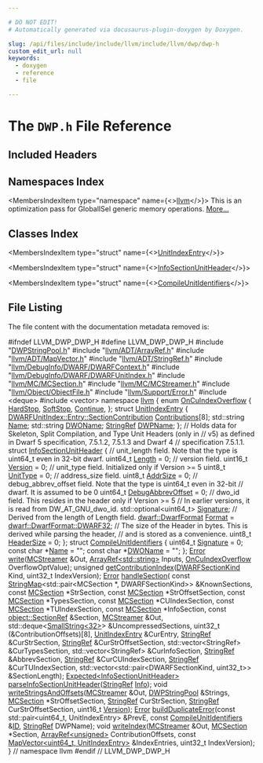 ```yaml
---

# DO NOT EDIT!
# Automatically generated via docusaurus-plugin-doxygen by Doxygen.

slug: /api/files/include/include/llvm/include/llvm/dwp/dwp-h
custom_edit_url: null
keywords:
  - doxygen
  - reference
  - file

---
```





# The `DWP.h` File Reference

<DoxygenPage pluginConfig={pluginConfig}>



## Included Headers

<IncludesList>
<IncludesListItem
  filePath="DWPStringPool.h"
  permalink="/docs/api/files/include/include/llvm/include/llvm/dwp/dwpstringpool-h"
  isLocal="true" />
<IncludesListItem
  filePath="llvm/ADT/ArrayRef.h"
  permalink="/docs/api/files/include/include/llvm/include/llvm/adt/arrayref-h"
  isLocal="true" />
<IncludesListItem
  filePath="llvm/ADT/MapVector.h"
  permalink="/docs/api/files/include/include/llvm/include/llvm/adt/mapvector-h"
  isLocal="true" />
<IncludesListItem
  filePath="llvm/ADT/StringRef.h"
  permalink="/docs/api/files/include/include/llvm/include/llvm/adt/stringref-h"
  isLocal="true" />
<IncludesListItem
  filePath="llvm/DebugInfo/DWARF/DWARFContext.h"
  permalink="/docs/api/files/include/include/llvm/include/llvm/debuginfo/include/llvm/debuginfo/dwarf/dwarfcontext-h"
  isLocal="true" />
<IncludesListItem
  filePath="llvm/DebugInfo/DWARF/DWARFUnitIndex.h"
  permalink="/docs/api/files/include/include/llvm/include/llvm/debuginfo/include/llvm/debuginfo/dwarf/dwarfunitindex-h"
  isLocal="true" />
<IncludesListItem
  filePath="llvm/MC/MCSection.h"
  permalink="/docs/api/files/include/include/llvm/include/llvm/mc/mcsection-h"
  isLocal="true" />
<IncludesListItem
  filePath="llvm/MC/MCStreamer.h"
  permalink="/docs/api/files/include/include/llvm/include/llvm/mc/mcstreamer-h"
  isLocal="true" />
<IncludesListItem
  filePath="llvm/Object/ObjectFile.h"
  permalink="/docs/api/files/include/include/llvm/include/llvm/object/objectfile-h"
  isLocal="true" />
<IncludesListItem
  filePath="llvm/Support/Error.h"
  permalink="/docs/api/files/include/include/llvm/include/llvm/support/error-h"
  isLocal="true" />
<IncludesListItem
  filePath="deque"
  permalink=""
  isLocal="false" />
<IncludesListItem
  filePath="vector"
  permalink=""
  isLocal="false" />
</IncludesList>

## Namespaces Index

<MembersIndex>

<MembersIndexItem
  type="namespace"
  name={<><a href="/docs/api/namespaces/llvm">llvm</a></>}>
This is an optimization pass for GlobalISel generic memory operations. <a href="/docs/api/namespaces/llvm/#details">More...</a>
</MembersIndexItem>

</MembersIndex>

## Classes Index

<MembersIndex>

<MembersIndexItem
  type="struct"
  name={<><a href="/docs/api/structs/llvm/unitindexentry">UnitIndexEntry</a></>}>
</MembersIndexItem>

<MembersIndexItem
  type="struct"
  name={<><a href="/docs/api/structs/llvm/infosectionunitheader">InfoSectionUnitHeader</a></>}>
</MembersIndexItem>

<MembersIndexItem
  type="struct"
  name={<><a href="/docs/api/structs/llvm/compileunitidentifiers">CompileUnitIdentifiers</a></>}>
</MembersIndexItem>

</MembersIndex>


## File Listing

The file content with the documentation metadata removed is:

<ProgramListing>

<Link id="l00001" /><CodeLine lineNumber="1"><Highlight kind="preprocessor">#ifndef LLVM&#95;DWP&#95;DWP&#95;H</Highlight><Highlight kind="normal"></Highlight></CodeLine>
<Link id="l00002" /><CodeLine lineNumber="2"><Highlight kind="normal"></Highlight><Highlight kind="preprocessor">#define LLVM&#95;DWP&#95;DWP&#95;H</Highlight><Highlight kind="normal"></Highlight></CodeLine>
<Link id="l00003" /><CodeLine lineNumber="3"><Highlight kind="normal"></Highlight></CodeLine>
<Link id="l00004" /><CodeLine lineNumber="4"><Highlight kind="normal"></Highlight><Highlight kind="preprocessor">#include &quot;<a href="/docs/api/files/include/include/llvm/include/llvm/dwp/dwpstringpool-h">DWPStringPool.h</a>&quot;</Highlight><Highlight kind="normal"></Highlight></CodeLine>
<Link id="l00005" /><CodeLine lineNumber="5"><Highlight kind="normal"></Highlight><Highlight kind="preprocessor">#include &quot;<a href="/docs/api/files/include/include/llvm/include/llvm/adt/arrayref-h">llvm/ADT/ArrayRef.h</a>&quot;</Highlight><Highlight kind="normal"></Highlight></CodeLine>
<Link id="l00006" /><CodeLine lineNumber="6"><Highlight kind="normal"></Highlight><Highlight kind="preprocessor">#include &quot;<a href="/docs/api/files/include/include/llvm/include/llvm/adt/mapvector-h">llvm/ADT/MapVector.h</a>&quot;</Highlight><Highlight kind="normal"></Highlight></CodeLine>
<Link id="l00007" /><CodeLine lineNumber="7"><Highlight kind="normal"></Highlight><Highlight kind="preprocessor">#include &quot;<a href="/docs/api/files/include/include/llvm/include/llvm/adt/stringref-h">llvm/ADT/StringRef.h</a>&quot;</Highlight><Highlight kind="normal"></Highlight></CodeLine>
<Link id="l00008" /><CodeLine lineNumber="8"><Highlight kind="normal"></Highlight><Highlight kind="preprocessor">#include &quot;<a href="/docs/api/files/include/include/llvm/include/llvm/debuginfo/include/llvm/debuginfo/dwarf/dwarfcontext-h">llvm/DebugInfo/DWARF/DWARFContext.h</a>&quot;</Highlight><Highlight kind="normal"></Highlight></CodeLine>
<Link id="l00009" /><CodeLine lineNumber="9"><Highlight kind="normal"></Highlight><Highlight kind="preprocessor">#include &quot;<a href="/docs/api/files/include/include/llvm/include/llvm/debuginfo/include/llvm/debuginfo/dwarf/dwarfunitindex-h">llvm/DebugInfo/DWARF/DWARFUnitIndex.h</a>&quot;</Highlight><Highlight kind="normal"></Highlight></CodeLine>
<Link id="l00010" /><CodeLine lineNumber="10"><Highlight kind="normal"></Highlight><Highlight kind="preprocessor">#include &quot;<a href="/docs/api/files/include/include/llvm/include/llvm/mc/mcsection-h">llvm/MC/MCSection.h</a>&quot;</Highlight><Highlight kind="normal"></Highlight></CodeLine>
<Link id="l00011" /><CodeLine lineNumber="11"><Highlight kind="normal"></Highlight><Highlight kind="preprocessor">#include &quot;<a href="/docs/api/files/include/include/llvm/include/llvm/mc/mcstreamer-h">llvm/MC/MCStreamer.h</a>&quot;</Highlight><Highlight kind="normal"></Highlight></CodeLine>
<Link id="l00012" /><CodeLine lineNumber="12"><Highlight kind="normal"></Highlight><Highlight kind="preprocessor">#include &quot;<a href="/docs/api/files/include/include/llvm/include/llvm/object/objectfile-h">llvm/Object/ObjectFile.h</a>&quot;</Highlight><Highlight kind="normal"></Highlight></CodeLine>
<Link id="l00013" /><CodeLine lineNumber="13"><Highlight kind="normal"></Highlight><Highlight kind="preprocessor">#include &quot;<a href="/docs/api/files/include/include/llvm/include/llvm/support/error-h">llvm/Support/Error.h</a>&quot;</Highlight><Highlight kind="normal"></Highlight></CodeLine>
<Link id="l00014" /><CodeLine lineNumber="14"><Highlight kind="normal"></Highlight><Highlight kind="preprocessor">#include &lt;deque&gt;</Highlight><Highlight kind="normal"></Highlight></CodeLine>
<Link id="l00015" /><CodeLine lineNumber="15"><Highlight kind="normal"></Highlight><Highlight kind="preprocessor">#include &lt;vector&gt;</Highlight><Highlight kind="normal"></Highlight></CodeLine>
<Link id="l00016" /><CodeLine lineNumber="16"><Highlight kind="normal"></Highlight></CodeLine>
<Link id="l00017" /><CodeLine lineNumber="17"><Highlight kind="normal"></Highlight><Highlight kind="keyword">namespace </Highlight><Highlight kind="normal"><a href="/docs/api/namespaces/llvm">llvm</a> &#123;</Highlight></CodeLine>
<Link id="l00018" /><CodeLine lineNumber="18" lineLink="/docs/api/namespaces/llvm/#ada72881d16e555ca8525a916364048f9"><Highlight kind="normal"></Highlight><Highlight kind="keyword">enum</Highlight><Highlight kind="normal"> <a href="/docs/api/namespaces/llvm/#ada72881d16e555ca8525a916364048f9">OnCuIndexOverflow</a> &#123;</Highlight></CodeLine>
<Link id="l00019" /><CodeLine lineNumber="19" lineLink="/docs/api/namespaces/llvm/#ada72881d16e555ca8525a916364048f9a2ede416c5019a9f4843084e4051ea835"><Highlight kind="normal">  <a href="/docs/api/namespaces/llvm/#ada72881d16e555ca8525a916364048f9a2ede416c5019a9f4843084e4051ea835">HardStop</a>,</Highlight></CodeLine>
<Link id="l00020" /><CodeLine lineNumber="20" lineLink="/docs/api/namespaces/llvm/#ada72881d16e555ca8525a916364048f9a2636b925270f3d2c652270312e936fff"><Highlight kind="normal">  <a href="/docs/api/namespaces/llvm/#ada72881d16e555ca8525a916364048f9a2636b925270f3d2c652270312e936fff">SoftStop</a>,</Highlight></CodeLine>
<Link id="l00021" /><CodeLine lineNumber="21" lineLink="/docs/api/namespaces/llvm/#ada72881d16e555ca8525a916364048f9a69820949e2fb6d1d719487d27f0df883"><Highlight kind="normal">  <a href="/docs/api/namespaces/llvm/#ada72881d16e555ca8525a916364048f9a69820949e2fb6d1d719487d27f0df883">Continue</a>,</Highlight></CodeLine>
<Link id="l00022" /><CodeLine lineNumber="22"><Highlight kind="normal">&#125;;</Highlight></CodeLine>
<Link id="l00023" /><CodeLine lineNumber="23"><Highlight kind="normal"></Highlight></CodeLine>
<Link id="l00024" /><CodeLine lineNumber="24" lineLink="/docs/api/structs/llvm/unitindexentry"><Highlight kind="normal"></Highlight><Highlight kind="keyword">struct </Highlight><Highlight kind="normal"><a href="/docs/api/structs/llvm/unitindexentry">UnitIndexEntry</a> &#123;</Highlight></CodeLine>
<Link id="l00025" /><CodeLine lineNumber="25" lineLink="/docs/api/structs/llvm/unitindexentry/#ae932bb60122c66b338be9bfc65c084fd"><Highlight kind="normal">  <a href="/docs/api/classes/llvm/dwarfunitindex/entry/sectioncontribution">DWARFUnitIndex::Entry::SectionContribution</a> <a href="/docs/api/structs/llvm/unitindexentry/#ae932bb60122c66b338be9bfc65c084fd">Contributions</a>&#91;8&#93;;</Highlight></CodeLine>
<Link id="l00026" /><CodeLine lineNumber="26" lineLink="/docs/api/structs/llvm/unitindexentry/#afb16203a1c993d528ac91a0e3127c7db"><Highlight kind="normal">  std::string <a href="/docs/api/structs/llvm/unitindexentry/#afb16203a1c993d528ac91a0e3127c7db">Name</a>;</Highlight></CodeLine>
<Link id="l00027" /><CodeLine lineNumber="27" lineLink="/docs/api/structs/llvm/unitindexentry/#a8b3f4e12860a83e62dd7fa70afe7feea"><Highlight kind="normal">  std::string <a href="/docs/api/structs/llvm/unitindexentry/#a8b3f4e12860a83e62dd7fa70afe7feea">DWOName</a>;</Highlight></CodeLine>
<Link id="l00028" /><CodeLine lineNumber="28" lineLink="/docs/api/structs/llvm/unitindexentry/#a6dede25545a45a21e1ac0154276283d7"><Highlight kind="normal">  <a href="/docs/api/classes/llvm/stringref">StringRef</a> <a href="/docs/api/structs/llvm/unitindexentry/#a6dede25545a45a21e1ac0154276283d7">DWPName</a>;</Highlight></CodeLine>
<Link id="l00029" /><CodeLine lineNumber="29"><Highlight kind="normal">&#125;;</Highlight></CodeLine>
<Link id="l00030" /><CodeLine lineNumber="30"><Highlight kind="normal"></Highlight></CodeLine>
<Link id="l00031" /><CodeLine lineNumber="31"><Highlight kind="normal"></Highlight><Highlight kind="comment">// Holds data for Skeleton, Split Compilation, and Type Unit Headers (only in</Highlight><Highlight kind="normal"></Highlight></CodeLine>
<Link id="l00032" /><CodeLine lineNumber="32"><Highlight kind="normal"></Highlight><Highlight kind="comment">// v5) as defined in Dwarf 5 specification, 7.5.1.2, 7.5.1.3 and Dwarf 4</Highlight><Highlight kind="normal"></Highlight></CodeLine>
<Link id="l00033" /><CodeLine lineNumber="33"><Highlight kind="normal"></Highlight><Highlight kind="comment">// specification 7.5.1.1.</Highlight><Highlight kind="normal"></Highlight></CodeLine>
<Link id="l00034" /><CodeLine lineNumber="34" lineLink="/docs/api/structs/llvm/infosectionunitheader"><Highlight kind="normal"></Highlight><Highlight kind="keyword">struct </Highlight><Highlight kind="normal"><a href="/docs/api/structs/llvm/infosectionunitheader">InfoSectionUnitHeader</a> &#123;</Highlight></CodeLine>
<Link id="l00035" /><CodeLine lineNumber="35"><Highlight kind="normal">  </Highlight><Highlight kind="comment">// unit&#95;length field. Note that the type is uint64&#95;t even in 32-bit dwarf.</Highlight><Highlight kind="normal"></Highlight></CodeLine>
<Link id="l00036" /><CodeLine lineNumber="36" lineLink="/docs/api/structs/llvm/infosectionunitheader/#aaaa458caf33c0545396b8f6ae02ccb6d"><Highlight kind="normal">  uint64&#95;t <a href="/docs/api/structs/llvm/infosectionunitheader/#aaaa458caf33c0545396b8f6ae02ccb6d">Length</a> = 0;</Highlight></CodeLine>
<Link id="l00037" /><CodeLine lineNumber="37"><Highlight kind="normal"></Highlight></CodeLine>
<Link id="l00038" /><CodeLine lineNumber="38"><Highlight kind="normal">  </Highlight><Highlight kind="comment">// version field.</Highlight><Highlight kind="normal"></Highlight></CodeLine>
<Link id="l00039" /><CodeLine lineNumber="39" lineLink="/docs/api/structs/llvm/infosectionunitheader/#a301b658bd57ce7ac402aa773391ebb12"><Highlight kind="normal">  uint16&#95;t <a href="/docs/api/structs/llvm/infosectionunitheader/#a301b658bd57ce7ac402aa773391ebb12">Version</a> = 0;</Highlight></CodeLine>
<Link id="l00040" /><CodeLine lineNumber="40"><Highlight kind="normal"></Highlight></CodeLine>
<Link id="l00041" /><CodeLine lineNumber="41"><Highlight kind="normal">  </Highlight><Highlight kind="comment">// unit&#95;type field. Initialized only if Version &gt;= 5</Highlight><Highlight kind="normal"></Highlight></CodeLine>
<Link id="l00042" /><CodeLine lineNumber="42" lineLink="/docs/api/structs/llvm/infosectionunitheader/#aef2fc7c2b3546276c8bc3b13b759fef2"><Highlight kind="normal">  uint8&#95;t <a href="/docs/api/structs/llvm/infosectionunitheader/#aef2fc7c2b3546276c8bc3b13b759fef2">UnitType</a> = 0;</Highlight></CodeLine>
<Link id="l00043" /><CodeLine lineNumber="43"><Highlight kind="normal"></Highlight></CodeLine>
<Link id="l00044" /><CodeLine lineNumber="44"><Highlight kind="normal">  </Highlight><Highlight kind="comment">// address&#95;size field.</Highlight><Highlight kind="normal"></Highlight></CodeLine>
<Link id="l00045" /><CodeLine lineNumber="45" lineLink="/docs/api/structs/llvm/infosectionunitheader/#a05b7a53a887169bcd9275b5d41119196"><Highlight kind="normal">  uint8&#95;t <a href="/docs/api/structs/llvm/infosectionunitheader/#a05b7a53a887169bcd9275b5d41119196">AddrSize</a> = 0;</Highlight></CodeLine>
<Link id="l00046" /><CodeLine lineNumber="46"><Highlight kind="normal"></Highlight></CodeLine>
<Link id="l00047" /><CodeLine lineNumber="47"><Highlight kind="normal">  </Highlight><Highlight kind="comment">// debug&#95;abbrev&#95;offset field. Note that the type is uint64&#95;t even in 32-bit</Highlight><Highlight kind="normal"></Highlight></CodeLine>
<Link id="l00048" /><CodeLine lineNumber="48"><Highlight kind="normal">  </Highlight><Highlight kind="comment">// dwarf. It is assumed to be 0</Highlight><Highlight kind="normal"></Highlight></CodeLine>
<Link id="l00049" /><CodeLine lineNumber="49" lineLink="/docs/api/structs/llvm/infosectionunitheader/#a8749e789d60ffba5b1c87bbee79be262"><Highlight kind="normal">  uint64&#95;t <a href="/docs/api/structs/llvm/infosectionunitheader/#a8749e789d60ffba5b1c87bbee79be262">DebugAbbrevOffset</a> = 0;</Highlight></CodeLine>
<Link id="l00050" /><CodeLine lineNumber="50"><Highlight kind="normal"></Highlight></CodeLine>
<Link id="l00051" /><CodeLine lineNumber="51"><Highlight kind="normal">  </Highlight><Highlight kind="comment">// dwo&#95;id field. This resides in the header only if Version &gt;= 5</Highlight><Highlight kind="normal"></Highlight></CodeLine>
<Link id="l00052" /><CodeLine lineNumber="52"><Highlight kind="normal">  </Highlight><Highlight kind="comment">// In earlier versions, it is read from DW&#95;AT&#95;GNU&#95;dwo&#95;id.</Highlight><Highlight kind="normal"></Highlight></CodeLine>
<Link id="l00053" /><CodeLine lineNumber="53" lineLink="/docs/api/structs/llvm/infosectionunitheader/#a84234c5d77e404f8be5592276264aca7"><Highlight kind="normal">  std::optional&lt;uint64&#95;t&gt; <a href="/docs/api/structs/llvm/infosectionunitheader/#a84234c5d77e404f8be5592276264aca7">Signature</a>;</Highlight></CodeLine>
<Link id="l00054" /><CodeLine lineNumber="54"><Highlight kind="normal"></Highlight></CodeLine>
<Link id="l00055" /><CodeLine lineNumber="55"><Highlight kind="normal">  </Highlight><Highlight kind="comment">// Derived from the length of Length field.</Highlight><Highlight kind="normal"></Highlight></CodeLine>
<Link id="l00056" /><CodeLine lineNumber="56" lineLink="/docs/api/structs/llvm/infosectionunitheader/#a6151edd398df6727d5674cf0b4cd68f1"><Highlight kind="normal">  <a href="/docs/api/namespaces/llvm/dwarf/#a79a43a947d26afb3f2a388f2f7a3a8c8">dwarf::DwarfFormat</a> <a href="/docs/api/structs/llvm/infosectionunitheader/#a6151edd398df6727d5674cf0b4cd68f1">Format</a> = <a href="/docs/api/namespaces/llvm/dwarf/#a79a43a947d26afb3f2a388f2f7a3a8c8a63265bb5719678b401b0abd0ed5ddd76">dwarf::DwarfFormat::DWARF32</a>;</Highlight></CodeLine>
<Link id="l00057" /><CodeLine lineNumber="57"><Highlight kind="normal"></Highlight></CodeLine>
<Link id="l00058" /><CodeLine lineNumber="58"><Highlight kind="normal">  </Highlight><Highlight kind="comment">// The size of the Header in bytes. This is derived while parsing the header,</Highlight><Highlight kind="normal"></Highlight></CodeLine>
<Link id="l00059" /><CodeLine lineNumber="59"><Highlight kind="normal">  </Highlight><Highlight kind="comment">// and is stored as a convenience.</Highlight><Highlight kind="normal"></Highlight></CodeLine>
<Link id="l00060" /><CodeLine lineNumber="60" lineLink="/docs/api/structs/llvm/infosectionunitheader/#ab95ea6fc2e9849ca77436cc493356b68"><Highlight kind="normal">  uint8&#95;t <a href="/docs/api/structs/llvm/infosectionunitheader/#ab95ea6fc2e9849ca77436cc493356b68">HeaderSize</a> = 0;</Highlight></CodeLine>
<Link id="l00061" /><CodeLine lineNumber="61"><Highlight kind="normal">&#125;;</Highlight></CodeLine>
<Link id="l00062" /><CodeLine lineNumber="62"><Highlight kind="normal"></Highlight></CodeLine>
<Link id="l00063" /><CodeLine lineNumber="63" lineLink="/docs/api/structs/llvm/compileunitidentifiers"><Highlight kind="normal"></Highlight><Highlight kind="keyword">struct </Highlight><Highlight kind="normal"><a href="/docs/api/structs/llvm/compileunitidentifiers">CompileUnitIdentifiers</a> &#123;</Highlight></CodeLine>
<Link id="l00064" /><CodeLine lineNumber="64" lineLink="/docs/api/structs/llvm/compileunitidentifiers/#a6c6a9dfccd07abb109e55b6df05574d5"><Highlight kind="normal">  uint64&#95;t <a href="/docs/api/structs/llvm/compileunitidentifiers/#a6c6a9dfccd07abb109e55b6df05574d5">Signature</a> = 0;</Highlight></CodeLine>
<Link id="l00065" /><CodeLine lineNumber="65" lineLink="/docs/api/structs/llvm/compileunitidentifiers/#a812b4fed715cefeb80a9a854e56bcb58"><Highlight kind="normal">  </Highlight><Highlight kind="keyword">const</Highlight><Highlight kind="normal"> </Highlight><Highlight kind="keywordtype">char</Highlight><Highlight kind="normal"> &#42;<a href="/docs/api/structs/llvm/compileunitidentifiers/#a812b4fed715cefeb80a9a854e56bcb58">Name</a> = </Highlight><Highlight kind="stringliteral">&quot;&quot;</Highlight><Highlight kind="normal">;</Highlight></CodeLine>
<Link id="l00066" /><CodeLine lineNumber="66" lineLink="/docs/api/structs/llvm/compileunitidentifiers/#a549965b0db3a2be6d70a97e9a91663fd"><Highlight kind="normal">  </Highlight><Highlight kind="keyword">const</Highlight><Highlight kind="normal"> </Highlight><Highlight kind="keywordtype">char</Highlight><Highlight kind="normal"> &#42;<a href="/docs/api/structs/llvm/compileunitidentifiers/#a549965b0db3a2be6d70a97e9a91663fd">DWOName</a> = </Highlight><Highlight kind="stringliteral">&quot;&quot;</Highlight><Highlight kind="normal">;</Highlight></CodeLine>
<Link id="l00067" /><CodeLine lineNumber="67"><Highlight kind="normal">&#125;;</Highlight></CodeLine>
<Link id="l00068" /><CodeLine lineNumber="68"><Highlight kind="normal"></Highlight></CodeLine>
<Link id="l00069" /><CodeLine lineNumber="69"><Highlight kind="normal"><a href="/docs/api/classes/llvm/error">Error</a> <a href="/docs/api/namespaces/llvm/#a7363e46d4dd6c78affffabaea0de482b">write</a>(<a href="/docs/api/classes/llvm/mcstreamer">MCStreamer</a> &amp;Out, <a href="/docs/api/classes/llvm/arrayref">ArrayRef&lt;std::string&gt;</a> Inputs,</Highlight></CodeLine>
<Link id="l00070" /><CodeLine lineNumber="70"><Highlight kind="normal">            <a href="/docs/api/namespaces/llvm/#ada72881d16e555ca8525a916364048f9">OnCuIndexOverflow</a> OverflowOptValue);</Highlight></CodeLine>
<Link id="l00071" /><CodeLine lineNumber="71"><Highlight kind="normal"></Highlight></CodeLine>
<Link id="l00072" /><CodeLine lineNumber="72"><Highlight kind="normal"></Highlight><Highlight kind="keywordtype">unsigned</Highlight><Highlight kind="normal"> <a href="/docs/api/namespaces/llvm/#ac546605a0c1b2ad42417a4d21c4857d6">getContributionIndex</a>(<a href="/docs/api/namespaces/llvm/#a52d529efd96454b48642563c5f78e242">DWARFSectionKind</a> Kind, uint32&#95;t IndexVersion);</Highlight></CodeLine>
<Link id="l00073" /><CodeLine lineNumber="73"><Highlight kind="normal"></Highlight></CodeLine>
<Link id="l00074" /><CodeLine lineNumber="74"><Highlight kind="normal"><a href="/docs/api/classes/llvm/error">Error</a> <a href="/docs/api/namespaces/llvm/#a9918786a0f26fa3b2f43f2a0fe626f7a">handleSection</a>(</Highlight></CodeLine>
<Link id="l00075" /><CodeLine lineNumber="75"><Highlight kind="normal">    </Highlight><Highlight kind="keyword">const</Highlight><Highlight kind="normal"> <a href="/docs/api/classes/llvm/stringmap">StringMap</a>&lt;std::pair&lt;MCSection &#42;, DWARFSectionKind&gt;&gt; &amp;KnownSections,</Highlight></CodeLine>
<Link id="l00076" /><CodeLine lineNumber="76"><Highlight kind="normal">    </Highlight><Highlight kind="keyword">const</Highlight><Highlight kind="normal"> <a href="/docs/api/classes/llvm/mcsection">MCSection</a> &#42;StrSection, </Highlight><Highlight kind="keyword">const</Highlight><Highlight kind="normal"> <a href="/docs/api/classes/llvm/mcsection">MCSection</a> &#42;StrOffsetSection,</Highlight></CodeLine>
<Link id="l00077" /><CodeLine lineNumber="77"><Highlight kind="normal">    </Highlight><Highlight kind="keyword">const</Highlight><Highlight kind="normal"> <a href="/docs/api/classes/llvm/mcsection">MCSection</a> &#42;TypesSection, </Highlight><Highlight kind="keyword">const</Highlight><Highlight kind="normal"> <a href="/docs/api/classes/llvm/mcsection">MCSection</a> &#42;CUIndexSection,</Highlight></CodeLine>
<Link id="l00078" /><CodeLine lineNumber="78"><Highlight kind="normal">    </Highlight><Highlight kind="keyword">const</Highlight><Highlight kind="normal"> <a href="/docs/api/classes/llvm/mcsection">MCSection</a> &#42;TUIndexSection, </Highlight><Highlight kind="keyword">const</Highlight><Highlight kind="normal"> <a href="/docs/api/classes/llvm/mcsection">MCSection</a> &#42;InfoSection,</Highlight></CodeLine>
<Link id="l00079" /><CodeLine lineNumber="79"><Highlight kind="normal">    </Highlight><Highlight kind="keyword">const</Highlight><Highlight kind="normal"> <a href="/docs/api/classes/llvm/object/sectionref">object::SectionRef</a> &amp;Section, <a href="/docs/api/classes/llvm/mcstreamer">MCStreamer</a> &amp;Out,</Highlight></CodeLine>
<Link id="l00080" /><CodeLine lineNumber="80"><Highlight kind="normal">    std::deque&lt;<a href="/docs/api/classes/llvm/smallstring">SmallString&lt;32&gt;</a>&gt; &amp;UncompressedSections,</Highlight></CodeLine>
<Link id="l00081" /><CodeLine lineNumber="81"><Highlight kind="normal">    uint32&#95;t (&amp;ContributionOffsets)&#91;8&#93;, <a href="/docs/api/structs/llvm/unitindexentry">UnitIndexEntry</a> &amp;CurEntry,</Highlight></CodeLine>
<Link id="l00082" /><CodeLine lineNumber="82"><Highlight kind="normal">    <a href="/docs/api/classes/llvm/stringref">StringRef</a> &amp;CurStrSection, <a href="/docs/api/classes/llvm/stringref">StringRef</a> &amp;CurStrOffsetSection,</Highlight></CodeLine>
<Link id="l00083" /><CodeLine lineNumber="83"><Highlight kind="normal">    std::vector&lt;StringRef&gt; &amp;CurTypesSection,</Highlight></CodeLine>
<Link id="l00084" /><CodeLine lineNumber="84"><Highlight kind="normal">    std::vector&lt;StringRef&gt; &amp;CurInfoSection, <a href="/docs/api/classes/llvm/stringref">StringRef</a> &amp;AbbrevSection,</Highlight></CodeLine>
<Link id="l00085" /><CodeLine lineNumber="85"><Highlight kind="normal">    <a href="/docs/api/classes/llvm/stringref">StringRef</a> &amp;CurCUIndexSection, <a href="/docs/api/classes/llvm/stringref">StringRef</a> &amp;CurTUIndexSection,</Highlight></CodeLine>
<Link id="l00086" /><CodeLine lineNumber="86"><Highlight kind="normal">    std::vector&lt;std::pair&lt;DWARFSectionKind, uint32&#95;t&gt;&gt; &amp;SectionLength);</Highlight></CodeLine>
<Link id="l00087" /><CodeLine lineNumber="87"><Highlight kind="normal"></Highlight></CodeLine>
<Link id="l00088" /><CodeLine lineNumber="88"><Highlight kind="normal"><a href="/docs/api/classes/llvm/expected">Expected&lt;InfoSectionUnitHeader&gt;</a> <a href="/docs/api/namespaces/llvm/#aca926e51a519a29293e7428001c79cef">parseInfoSectionUnitHeader</a>(<a href="/docs/api/classes/llvm/stringref">StringRef</a> <a href="/docs/api/files/lib/lib/codegen/lib/codegen/globalisel/cseinfo-cpp/#a75f8a8519c2c9b30e7c06dc5e256fffa">Info</a>);</Highlight></CodeLine>
<Link id="l00089" /><CodeLine lineNumber="89"><Highlight kind="normal"></Highlight></CodeLine>
<Link id="l00090" /><CodeLine lineNumber="90"><Highlight kind="normal"></Highlight><Highlight kind="keywordtype">void</Highlight><Highlight kind="normal"> <a href="/docs/api/namespaces/llvm/#a4f7d4f36e40ebd1e64d3c802976e7225">writeStringsAndOffsets</a>(<a href="/docs/api/classes/llvm/mcstreamer">MCStreamer</a> &amp;Out, <a href="/docs/api/classes/llvm/dwpstringpool">DWPStringPool</a> &amp;Strings,</Highlight></CodeLine>
<Link id="l00091" /><CodeLine lineNumber="91"><Highlight kind="normal">                            <a href="/docs/api/classes/llvm/mcsection">MCSection</a> &#42;StrOffsetSection,</Highlight></CodeLine>
<Link id="l00092" /><CodeLine lineNumber="92"><Highlight kind="normal">                            <a href="/docs/api/classes/llvm/stringref">StringRef</a> CurStrSection,</Highlight></CodeLine>
<Link id="l00093" /><CodeLine lineNumber="93"><Highlight kind="normal">                            <a href="/docs/api/classes/llvm/stringref">StringRef</a> CurStrOffsetSection, uint16&#95;t <a href="/docs/api/namespaces/llvm/#a689a023f54d38d41f6d952cac41ee538">Version</a>);</Highlight></CodeLine>
<Link id="l00094" /><CodeLine lineNumber="94"><Highlight kind="normal"></Highlight></CodeLine>
<Link id="l00095" /><CodeLine lineNumber="95"><Highlight kind="normal"><a href="/docs/api/classes/llvm/error">Error</a> <a href="/docs/api/namespaces/llvm/#a143b6f52428513f42fbbb576a53d8f4d">buildDuplicateError</a>(</Highlight><Highlight kind="keyword">const</Highlight><Highlight kind="normal"> std::pair&lt;uint64&#95;t, UnitIndexEntry&gt; &amp;PrevE,</Highlight></CodeLine>
<Link id="l00096" /><CodeLine lineNumber="96"><Highlight kind="normal">                          </Highlight><Highlight kind="keyword">const</Highlight><Highlight kind="normal"> <a href="/docs/api/structs/llvm/compileunitidentifiers">CompileUnitIdentifiers</a> &amp;<a href="/docs/api/namespaces/llvm/callingconv/#abdf8cf606905c10634e831390981b0ed">ID</a>, <a href="/docs/api/classes/llvm/stringref">StringRef</a> DWPName);</Highlight></CodeLine>
<Link id="l00097" /><CodeLine lineNumber="97"><Highlight kind="normal"></Highlight></CodeLine>
<Link id="l00098" /><CodeLine lineNumber="98"><Highlight kind="normal"></Highlight><Highlight kind="keywordtype">void</Highlight><Highlight kind="normal"> <a href="/docs/api/namespaces/llvm/#a2f8e7754bbc7c049946acba12e02f815">writeIndex</a>(<a href="/docs/api/classes/llvm/mcstreamer">MCStreamer</a> &amp;Out, <a href="/docs/api/classes/llvm/mcsection">MCSection</a> &#42;Section,</Highlight></CodeLine>
<Link id="l00099" /><CodeLine lineNumber="99"><Highlight kind="normal">                <a href="/docs/api/classes/llvm/arrayref">ArrayRef&lt;unsigned&gt;</a> ContributionOffsets,</Highlight></CodeLine>
<Link id="l00100" /><CodeLine lineNumber="100"><Highlight kind="normal">                </Highlight><Highlight kind="keyword">const</Highlight><Highlight kind="normal"> <a href="/docs/api/classes/llvm/mapvector">MapVector&lt;uint64&#95;t, UnitIndexEntry&gt;</a> &amp;IndexEntries,</Highlight></CodeLine>
<Link id="l00101" /><CodeLine lineNumber="101"><Highlight kind="normal">                uint32&#95;t IndexVersion);</Highlight></CodeLine>
<Link id="l00102" /><CodeLine lineNumber="102"><Highlight kind="normal"></Highlight></CodeLine>
<Link id="l00103" /><CodeLine lineNumber="103"><Highlight kind="normal">&#125; </Highlight><Highlight kind="comment">// namespace llvm</Highlight><Highlight kind="normal"></Highlight></CodeLine>
<Link id="l00104" /><CodeLine lineNumber="104"><Highlight kind="normal"></Highlight><Highlight kind="preprocessor">#endif </Highlight><Highlight kind="comment">// LLVM&#95;DWP&#95;DWP&#95;H</Highlight><Highlight kind="normal"></Highlight></CodeLine>

</ProgramListing>

</DoxygenPage>
